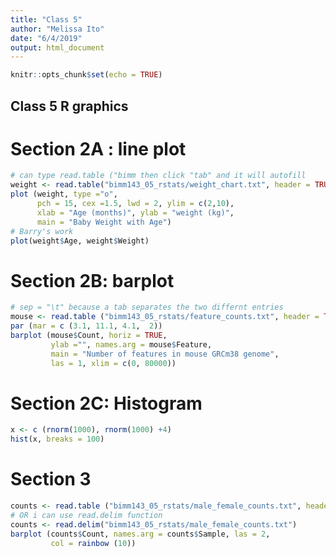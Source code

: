 ```yaml
---
title: "Class 5"
author: "Melissa Ito"
date: "6/4/2019"
output: html_document
---
```


```r
knitr::opts_chunk$set(echo = TRUE)
```

## Class 5 R graphics

# Section 2A : line plot

```r
# can type read.table ("bimm then click "tab" and it will autofill
weight <- read.table("bimm143_05_rstats/weight_chart.txt", header = TRUE)
plot (weight, type ="o", 
      pch = 15, cex =1.5, lwd = 2, ylim = c(2,10),
      xlab = "Age (months)", ylab = "weight (kg)",
      main = "Baby Weight with Age")
# Barry's work
plot(weight$Age, weight$Weight)
```

# Section 2B: barplot

```r
# sep = "\t" because a tab separates the two differnt entries
mouse <- read.table ("bimm143_05_rstats/feature_counts.txt", header = TRUE, sep ="\t")
par (mar = c (3.1, 11.1, 4.1,  2))
barplot (mouse$Count, horiz = TRUE,
         ylab ="", names.arg = mouse$Feature,
         main = "Number of features in mouse GRCm38 genome",
         las = 1, xlim = c(0, 80000))
```

# Section 2C: Histogram

```r
x <- c (rnorm(1000), rnorm(1000) +4)
hist(x, breaks = 100)
```

# Section 3

```r
counts <- read.table ("bimm143_05_rstats/male_female_counts.txt", header = TRUE, sep = "\t")
# OR i can use read.delim function
counts <- read.delim("bimm143_05_rstats/male_female_counts.txt")
barplot (counts$Count, names.arg = counts$Sample, las = 2,
         col = rainbow (10))
```

